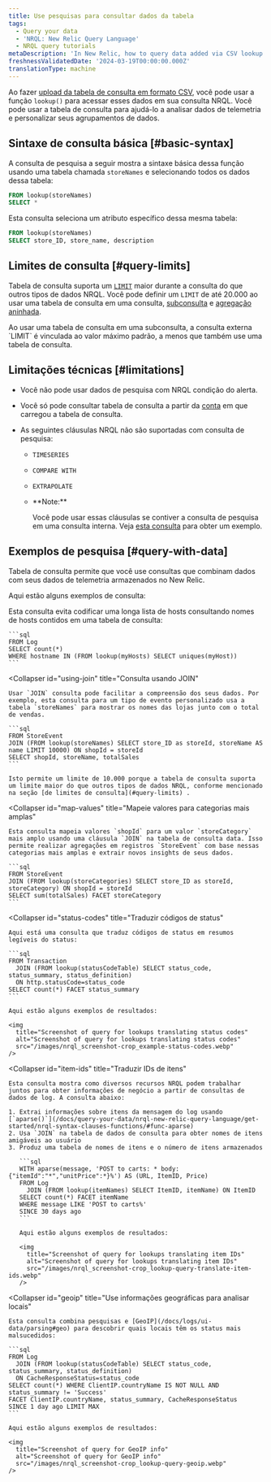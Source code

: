 ```yaml
---
title: Use pesquisas para consultar dados da tabela
tags:
  - Query your data
  - 'NRQL: New Relic Query Language'
  - NRQL query tutorials
metaDescription: 'In New Relic, how to query data added via CSV lookup tables.'
freshnessValidatedDate: '2024-03-19T00:00:00.000Z'
translationType: machine
---
```


Ao fazer [upload da tabela de consulta em formato CSV](/docs/logs/ui-data/lookup-tables-ui), você pode usar a função `lookup()` para acessar esses dados em sua consulta NRQL. Você pode usar a tabela de consulta para ajudá-lo a analisar dados de telemetria e personalizar seus agrupamentos de dados.

## Sintaxe de consulta básica [#basic-syntax]

A consulta de pesquisa a seguir mostra a sintaxe básica dessa função usando uma tabela chamada `storeNames` e selecionando todos os dados dessa tabela:

```sql
FROM lookup(storeNames)
SELECT *
```

Esta consulta seleciona um atributo específico dessa mesma tabela:

```sql
FROM lookup(storeNames)
SELECT store_ID, store_name, description
```

## Limites de consulta [#query-limits]

Tabela de consulta suporta um [`LIMIT`](/docs/query-your-data/nrql-new-relic-query-language/get-started/nrql-syntax-clauses-functions/#sel-limit) maior durante a consulta do que outros tipos de dados NRQL. Você pode definir um `LIMIT` de até 20.000 ao usar uma tabela de consulta em uma consulta, [subconsulta](/docs/query-your-data/nrql-new-relic-query-language/get-started/subqueries-in-nrql/) e [agregação aninhada](/docs/query-your-data/nrql-new-relic-query-language/nrql-query-tutorials/nested-aggregation-make-ordered-computations-single-query/).

<Callout variant="tip">
  Ao usar uma tabela de consulta em uma subconsulta, a consulta externa `LIMIT` é vinculada ao valor máximo padrão, a menos que também use uma tabela de consulta.
</Callout>

## Limitações técnicas [#limitations]

* Você não pode usar dados de pesquisa com NRQL condição do alerta.

* Você só pode consultar tabela de consulta a partir da [conta](/docs/accounts/accounts-billing/account-structure/new-relic-account-structure/#organization-accounts) em que carregou a tabela de consulta.

* As seguintes cláusulas NRQL não são suportadas com consulta de pesquisa:

  * `TIMESERIES`

  * `COMPARE WITH`

  * `EXTRAPOLATE`

  * <DNT>
      **Note:**
    </DNT>

    Você pode usar essas cláusulas se contiver a consulta de pesquisa em uma consulta interna. Veja [esta consulta](#item-ids) para obter um exemplo.

## Exemplos de pesquisa [#query-with-data]

Tabela de consulta permite que você use consultas que combinam dados com seus dados de telemetria armazenados no New Relic.

Aqui estão alguns exemplos de consulta:

<CollapserGroup>
  <Collapser
    id="avoid-hardcording"
    title="Evite codificar uma longa lista de hosts"
  >
    Esta consulta evita codificar uma longa lista de hosts consultando nomes de hosts contidos em uma tabela de consulta:

    ```sql
    FROM Log
    SELECT count(*)
    WHERE hostname IN (FROM lookup(myHosts) SELECT uniques(myHost))
    ```
  </Collapser>

  <Collapser
    id="using-join"
    title="Consulta usando JOIN"
  >
    Usar `JOIN` consulta pode facilitar a compreensão dos seus dados. Por exemplo, esta consulta para um tipo de evento personalizado usa a tabela `storeNames` para mostrar os nomes das lojas junto com o total de vendas.

    ```sql
    FROM StoreEvent
    JOIN (FROM lookup(storeNames) SELECT store_ID as storeId, storeName AS name LIMIT 10000) ON shopId = storeId
    SELECT shopId, storeName, totalSales
    ```

    Isto permite um limite de 10.000 porque a tabela de consulta suporta um limite maior do que outros tipos de dados NRQL, conforme mencionado na seção [de limites de consulta](#query-limits) .
  </Collapser>

  <Collapser
    id="map-values"
    title="Mapeie valores para categorias mais amplas"
  >
    Esta consulta mapeia valores `shopId` para um valor `storeCategory` mais amplo usando uma cláusula `JOIN` na tabela de consulta data. Isso permite realizar agregações em registros `StoreEvent` com base nessas categorias mais amplas e extrair novos insights de seus dados.

    ```sql
    FROM StoreEvent
    JOIN (FROM lookup(storeCategories) SELECT store_ID as storeId, storeCategory) ON shopId = storeId
    SELECT sum(totalSales) FACET storeCategory
    ```
  </Collapser>

  <Collapser
    id="status-codes"
    title="Traduzir códigos de status"
  >
    Aqui está uma consulta que traduz códigos de status em resumos legíveis do status:

    ```sql
    FROM Transaction
      JOIN (FROM lookup(statusCodeTable) SELECT status_code, status_summary, status_definition)
      ON http.statusCode=status_code
    SELECT count(*) FACET status_summary
    ```

    Aqui estão alguns exemplos de resultados:

    <img
      title="Screenshot of query for lookups translating status codes"
      alt="Screenshot of query for lookups translating status codes"
      src="/images/nrql_screenshot-crop_example-status-codes.webp"
    />
  </Collapser>

  <Collapser
    id="item-ids"
    title="Traduzir IDs de itens"
  >
    Esta consulta mostra como diversos recursos NRQL podem trabalhar juntos para obter informações de negócio a partir de consultas de dados de log. A consulta abaixo:

    1. Extrai informações sobre itens da mensagem do log usando [`aparse()`](/docs/query-your-data/nrql-new-relic-query-language/get-started/nrql-syntax-clauses-functions/#func-aparse)
    2. Usa `JOIN` na tabela de dados de consulta para obter nomes de itens amigáveis ao usuário
    3. Produz uma tabela de nomes de itens e o número de itens armazenados

       ```sql
       WITH aparse(message, 'POST to carts: * body: {"itemId":"*","unitPrice":*}%') AS (URL, ItemID, Price)
       FROM Log
         JOIN (FROM lookup(itemNames) SELECT ItemID, itemName) ON ItemID
       SELECT count(*) FACET itemName
       WHERE message LIKE 'POST to carts%'
       SINCE 30 days ago
       ```

       Aqui estão alguns exemplos de resultados:

       <img
         title="Screenshot of query for lookups translating item IDs"
         alt="Screenshot of query for lookups translating item IDs"
         src="/images/nrql_screenshot-crop_lookup-query-translate-item-ids.webp"
       />
  </Collapser>

  <Collapser
    id="geoip"
    title="Use informações geográficas para analisar locais"
  >
    Esta consulta combina pesquisas e [GeoIP](/docs/logs/ui-data/parsing#geo) para descobrir quais locais têm os status mais malsucedidos:

    ```sql
    FROM Log
      JOIN (FROM lookup(statusCodeTable) SELECT status_code, status_summary, status_definition)
      ON CacheResponseStatus=status_code
    SELECT count(*) WHERE ClientIP.countryName IS NOT NULL AND status_summary != 'Success'
    FACET ClientIP.countryName, status_summary, CacheResponseStatus
    SINCE 1 day ago LIMIT MAX
    ```

    Aqui estão alguns exemplos de resultados:

    <img
      title="Screenshot of query for GeoIP info"
      alt="Screenshot of query for GeoIP info"
      src="/images/nrql_screenshot-crop_lookup-query-geoip.webp"
    />
  </Collapser>
</CollapserGroup>
